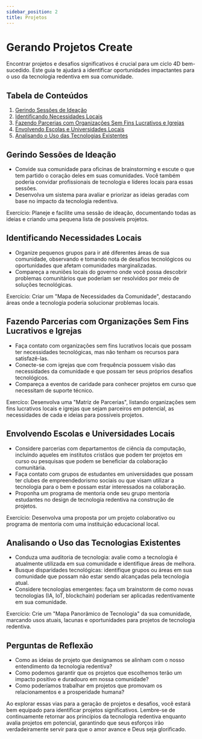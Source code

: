 ```yaml
---
sidebar_position: 2
title: Projetos
---
```


# Gerando Projetos Create

Encontrar projetos e desafios significativos é crucial para um ciclo 4D bem-sucedido. 
Este guia te ajudará a identificar oportunidades impactantes para o uso da tecnologia 
redentiva em sua comunidade.

## Tabela de Conteúdos

1. [Gerindo Sessões de Ideação](#hosting-ideation-sessions)
2. [Identificando Necessidades Locais](#identifying-local-needs)
3. [Fazendo Parcerias com Organizações Sem Fins Lucrativos e Igrejas](#partnering-with-non-profits-and-churches)
4. [Envolvendo Escolas e Universidades Locais](#engaging-local-schools-and-universities)
5. [Analisando o Uso das Tecnologias Existentes](#analyzing-existing-technology-use)

## Gerindo Sessões de Ideação

- Convide sua comunidade para oficinas de brainstorming e escute o que tem partido o 
coração deles em suas comunidades. Você também poderia convidar profissionais de 
tecnologia e líderes locais para essas sessões. 
- Desenvolva um sistema para avaliar e priorizar as ideias geradas com base no impacto 
da tecnologia redentiva.

Exercício: Planeje e facilite uma sessão de ideação, documentando todas as ideias e 
criando uma pequena lista de possíveis projetos.

## Identificando Necessidades Locais

- Organize pequenos grupos para ir até diferentes áreas de sua comunidade, observando e 
tomando nota de desafios tecnológicos ou oportunidades que afetam comunidades marginalizadas.
- Compareça a reuniões locais do governo onde você possa descobrir problemas comunitários 
que poderiam ser resolvidos por meio de soluções tecnológicas.

Exercício: Criar um "Mapa de Necessidades da Comunidade", destacando áreas onde a tecnologia 
poderia solucionar problemas locais.

## Fazendo Parcerias com Organizações Sem Fins Lucrativos e Igrejas

- Faça contato com organizações sem fins lucrativos locais que possam ter necessidades 
tecnológicas, mas não tenham os recursos para satisfazê-las.
- Conecte-se com igrejas que com frequência possuem visão das necessidades da comunidade 
e que possam ter seus próprios desafios tecnológicos.
- Compareça a eventos de caridade para conhecer projetos em curso que necessitam de 
suporte técnico.

Exercíco: Desenvolva uma "Matriz de Parcerias", listando organizações sem fins lucrativos 
locais e igrejas que sejam parceiros em potencial, as necessidades de cada e ideias para 
possíveis projetos.

## Envolvendo Escolas e Universidades Locais

- Considere parcerias com departamentos de ciência da computação, incluindo aqueles em 
institutos cristãos que podem ter projetos em curso ou pesquisas que podem se beneficiar 
da colaboração comunitária.
- Faça contato com grupos de estudantes em universidades que possam ter clubes de 
empreendedorismo sociais ou que visam utilizar a tecnologia para o bem e possam estar 
interessados na colaboração.
- Proponha um programa de mentoria onde seu grupo mentoria estudantes no design de 
tecnologia redentiva na construção de projetos.

Exercício: Desenvolva uma proposta por um projeto colaborativo ou programa de mentoria 
com uma instituição educacional local.

## Analisando o Uso das Tecnologias Existentes

- Conduza uma auditoria de tecnologia: avalie como a tecnologia é atualmente utilizada 
em sua comunidade e identifique áreas de melhora.
- Busque disparidades tecnológicas: identifique grupos ou áreas em sua comunidade que 
possam não estar sendo alcançadas pela tecnologia atual.
- Considere tecnologias emergentes: faça um brainstorm de como novas tecnologias 
(IA, IoT, blockchain) poderiam ser aplicadas redentivamente em sua comunidade.

Exercício: Crie um "Mapa Panorâmico de Tecnologia" da sua comunidade, marcando usos atuais, 
lacunas e oportunidades para projetos de tecnologia redentiva.

## Perguntas de Reflexão

- Como as ideias de projeto que designamos se alinham com o nosso entendimento da tecnologia redentiva?
- Como podemos garantir que os projetos que escolhemos terão um impacto positivo e duradouro em nossa comunidade?
- Como poderíamos trabalhar em projetos que promovam os relacionamentos e a prosperidade humana?

Ao explorar essas vias para a geração de projetos e desafios, você estará bem equipado para 
identificar projetos significativos. Lembre-se de continuamente retornar aos princípios
da tecnologia redentiva enquanto avalia projetos em potencial, garantindo que seus esforços
irão verdadeiramente servir para que o amor avance e Deus seja glorificado.
